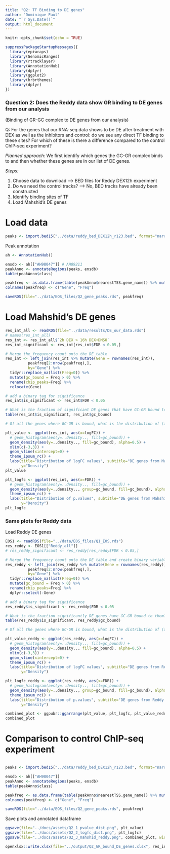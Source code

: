 ```yaml
---
title: "Q2: TF Binding to DE genes"
author: "Dominique Paul"
date: "`r Sys.Date()`"
output: html_document
---
```


```r
knitr::opts_chunk$set(echo = TRUE)

suppressPackageStartupMessages({
  library(epiwraps)
  library(GenomicRanges)
  library(rtracklayer)
  library(AnnotationHub)
  library(dplyr)
  library(ggplot2)
  library(hrbrthemes)
  library(dplyr)
})
```

### Question 2: Does the Reddy data show GR binding to DE genes from our analysis

(Binding of GR-GC complex to DE genes from our analysis)

Q: For the genes that our RNA-seq data shows to be DE after treatment with DEX as well as the inhibitors and control: do we see any direct TF binding to these sites? For which of these is there a difference compared to the control ChIP-seq experiment?


*Planned approach:* We first identify which genes the GC-GR complex binds to and then whether these genes are in our list of DE genes.

*Steps:*

1. Choose data to download --> BED files for Reddy DEX12h experiment
1. Do we need the control tracks? --> No, BED tracks have already been constructed
1. Identify binding sites of TF
1. Load Mahshid's DE genes

# Load data

```r
peaks <- import.bed15("../data/reddy_bed_DEX12h_r123.bed", format="narrowPeak")
```

Peak annotation

```r
ah <- AnnotationHub()

ensdb <- ah[["AH98047"]] # AH89211
peakAnno <- annotateRegions(peaks, ensdb)
table(peakAnno$class)

peakfreq <- as.data.frame(table(peakAnno$nearestTSS.gene_name)) %>% mutate_all(na_if,"")
colnames(peakfreq) <- c("Gene", "Freq")

saveRDS(file="../data/EOS_files/Q2_gene_peaks.rds", peakfreq)
```

# Load Mahshid's DE genes

```r
res_int_all <- readRDS(file="../data/results/DE_our_data.rds")
# names(res_int_all)
res_int <- res_int_all$`2h DEX > 16h DEX+DMSO`
res_int_significant <- res_int[res_int$FDR < 0.05,]
```

```r
# Merge the frequency count onto the DE table
res_int <- left_join(res_int %>% mutate(Gene = rownames(res_int)), 
          peakfreq[2:nrow(peakfreq),],
          by="Gene") %>%
  tidyr::replace_na(list(Freq=0)) %>%
  mutate(gc_bound = Freq > 0) %>%
  rename(chip_peaks=Freq) %>%
  relocate(Gene)

# add a binary tag for significance
res_int$is_significant <- res_int$FDR < 0.05

# What is the fraction of significant DE genes that have GC-GR bound to them?
table(res_int$is_significant, res_int$gc_bound)

# Of all the genes where GC-GR is bound, what is the distribution of (a) p.values and (b) logFC. How is this different for genes where GC-GR did not bind?

plt_value <- ggplot(res_int, aes(x=logFC)) +
  # geom_histogram(aes(y=..density.., fill=gc_bound)) +
  geom_density(aes(y=..density.., fill=gc_bound), alpha=0.5) +
  xlim(c(-3,3)) +
  geom_vline(xintercept=0) +
  theme_ipsum_rc() +
  labs(title="Distribution of logFC values", subtitle="DE genes from Mahshid's experiments; \nbinding from Reddy data",
       y="Density")
plt_value

plt_logfc <- ggplot(res_int, aes(x=FDR)) +
  # geom_histogram(aes(y=..density.., fill=gc_bound)) +
  geom_density(aes(y=..density.., group=gc_bound, fill=gc_bound), alpha=0.5) +
  theme_ipsum_rc() +
  labs(title="Distribution of p.values", subtitle="DE genes from Mahshid's experiments; \nbinding from Reddy data",
       y="Density")
plt_logfc
```
### Same plots for Reddy data

Load Reddy DE genes

```r
EOS1 <- readRDS(file="../data/EOS_files/Q1_EOS.rds")
res_reddy <- EOS1[["Reddy_all"]]
# res_reddy_significant <- res_reddy[res_reddy$FDR < 0.05,]

# Merge the frequency count onto the DE table and create binary variable
res_reddy <- left_join(res_reddy %>% mutate(Gene = rownames(res_reddy)), 
          peakfreq[2:nrow(peakfreq),],
          by="Gene") %>%
  tidyr::replace_na(list(Freq=0)) %>%
  mutate(gc_bound = Freq > 0) %>%
  rename(chip_peaks=Freq) %>% 
  dplyr::select(-Gene)

# add a binary tag for significance
res_reddy$is_significant <- res_reddy$FDR < 0.05

# What is the fraction significantly DE genes have GC-GR bound to them?
table(res_reddy$is_significant, res_reddy$gc_bound)

# Of all the genes where GC-GR is bound, what is the distribution of (a) p.values and (b) logFC. How is this different for genes where GC-GR did not bind?

plt_value_reddy <- ggplot(res_reddy, aes(x=logFC)) +
  # geom_histogram(aes(y=..density.., fill=gc_bound)) +
  geom_density(aes(y=..density.., fill=gc_bound), alpha=0.5) +
  xlim(c(-3,3)) +
  geom_vline(xintercept=0) +
  theme_ipsum_rc() +
  labs(title="Distribution of logFC values", subtitle="DE genes from Reddy experiments; \nbinding from Reddy data",
       y="Density")

plt_logfc_reddy <- ggplot(res_reddy, aes(x=FDR)) +
  # geom_histogram(aes(y=..density.., fill=gc_bound)) +
  geom_density(aes(y=..density.., group=gc_bound, fill=gc_bound), alpha=0.5) +
  theme_ipsum_rc() +
  labs(title="Distribution of p.values", subtitle="DE genes from Reddy experiments; \nbinding from Reddy data",
       y="Density")

combined_plot <- ggpubr::ggarrange(plt_value, plt_logfc, plt_value_reddy, plt_logfc_reddy, ncol=2, nrow=2)
combined_plot
```

# Comparison to control ChIP-seq experiment

```r

```


```r
peaks <- import.bed15("../data/reddy_bed_DEX12h_r123.bed", format="narrowPeak")

ensdb <- ah[["AH98047"]]
peakAnno <- annotateRegions(peaks, ensdb)
table(peakAnno$class)

peakfreq <- as.data.frame(table(peakAnno$nearestTSS.gene_name)) %>% mutate_all(na_if,"")
colnames(peakfreq) <- c("Gene", "Freq")

saveRDS(file="../data/EOS_files/Q2_gene_peaks.rds", peakfreq)
```

Save plots and annotated dataframe

```r
ggsave(file="../docs/assets/Q2_1_pvalue_dist.png", plt_value)
ggsave(file="../docs/assets/Q2_2_logfc_dist.png", plt_logfc)
ggsave(file="../docs/assets/Q2_3_mahshid_reddy.png", combined_plot, width=12, height=8)

openxlsx::write.xlsx(file="../output/Q2_GR_bound_DE_genes.xlsx", res_int)
```
